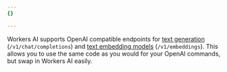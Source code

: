 ```yaml
---
{}

---
```


Workers AI supports OpenAI compatible endpoints for [text generation](/workers-ai/models/) (`/v1/chat/completions`) and [text embedding models](/workers-ai/models/) (`/v1/embeddings`). This allows you to use the same code as you would for your OpenAI commands, but swap in Workers AI easily.

